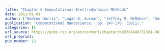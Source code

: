 ```yaml
---
title: "Chapter 6 Computational Electrodynamics Methods"
date: 2011-01-01
author: ["Nadine Harris", "Logan K. Ausman", "Jeffrey M. McMahon", "David J. Masiello", "George C. Schatz"]
publication: "Computational Nanoscience, _pp. 147-178_ (2011)."
categories: []
url_source: https://pubs.rsc.org/en/content/chapter/bk9781849731331-00147/978-1-84973-133-1
url_preprint: 
pub_number: 12
---
```

